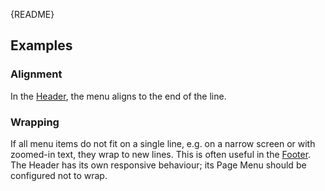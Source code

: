 
<Meta of={PageMenuStories} />

<Markdown>{README}</Markdown>

<Primary />

<Controls />

## Examples

### Alignment

In the [Header](?path=/docs/components-containers-header--docs), the menu aligns to the end of the line.

<Canvas of={PageMenuStories.Alignment} />

### Wrapping

If all menu items do not fit on a single line, e.g. on a narrow screen or with zoomed-in text, they wrap to new lines.
This is often useful in the [Footer](?path=/docs/components-containers-footer--docs).
The Header has its own responsive behaviour; its Page Menu should be configured not to wrap.

<Canvas of={PageMenuStories.Wrapping} />
